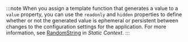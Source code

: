 :::note
When you assign a template function that generates a value to a `value` property, you can use the `readonly` and `hidden` properties to define whether or not the generated value is ephemeral or persistent between changes to the configuration settings for the application. For more information, see [RandomString](template-functions-static-context#randomstring) in _Static Context_.
:::
